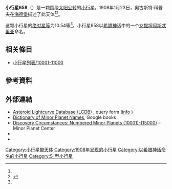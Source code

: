 {{Infobox planet
 | minorplanet     = yes
 | name            = 658 Asteria
 | background      = #D6D6D6
 | image = 
 | image_size      = 
 | caption         =
 | discovery_ref   =  <ref name="MPC-object" />
 | discoverer      = [[奧古斯特·科普夫|奧古斯特·科普夫]]
 | discovery_site  = [[海德堡|海德堡]]
 | discovered      = 1908年1月23日
 | mpc_name        = 658 Asteria
 | alt_names       = 658 Asteria
 | pronounced      = 
 | named_after     = <ref name="MPC-object" />
 | mp_category     = [[主帶小行星|主帶小行星]] <ref name="MPC-object" /><ref name="jpldata" />
 | orbit_ref       = <ref name="a">[http://ssd.jpl.nasa.gov/sbdb.cgi?sstr=658 658] {{Wayback|url=http://ssd.jpl.nasa.gov/sbdb.cgi?sstr=658 |date=20160202074908 }}，小行星數據庫瀏覽器（JPL Small-Body Database Browser）－[[美国国家航空航天局|美国国家航空航天局]]喷气推进实验室</ref>
 | epoch           = 2018-03-23.0（[[儒略日|JD]] 2458200.5）
 | uncertainty     = 0
 | observation_arc = 
 | aphelion = {{convert|3.041|AU|km|3|abbr=on|lk=out}}
 | perihelion      = {{convert|2.6671354|AU|km|3|abbr=on}}
 | semimajor       = 2.8539887
 | eccentricity    = 0.0654709
 | period          = 4.82[[儒略年|yr]]
 | mean_anomaly    = 2.65018[[度|°]]
 | mean_motion     = {{Deg2DMS|0.20442100|sup=ms}} / day
 | inclination     = 1.50557
 | asc_node        = 351.00143°
 | arg_peri        = 60.72480
 | mean_diameter   = 
 | rotation        = 
 | albedo          =
 | spectral_type   =
 | abs_magnitude   = 10.54<ref name="jpldata" />
}}
'''小行星658'''（{{lang-en|658 Asteria}}）是一颗围绕[[太阳|太阳]][[公转|公转]]的[[小行星|小行星]]。1908年1月23日，奧古斯特·科普夫在[[海德堡|海德堡]]描述了此天体<ref name="a" /><ref>{{cite news|title=小行星列表|url=http://cfa-www.harvard.edu/iau/lists/NumberedMPs.txt|accessdate=2018-10-19|newspaper=哈佛大学|archive-date=2008-05-17|archive-url=https://web.archive.org/web/20080517010638/http://cfa-www.harvard.edu/iau/lists/NumberedMPs.txt|dead-url=no}}</ref>。

这颗小行星的[[绝对星等|绝对星等]]为10.54等<ref name="a" />。小行星658以[[希腊神话|希腊神话]]中的一个[[女提坦|女提坦]][[阿斯忒里亚|阿斯忒里亚]]命名。

== 相关條目 ==
*[[小行星列表/10001-11000|小行星列表/10001-11000]]

== 參考資料 ==
{{reflist|refs=

<ref name="jpldata">{{cite web
 |type         = 2018-01-26 last obs.
 |title        = JPL Small-Body Database Browser:658 Asteria-658 Asteria
 |url          = https://ssd.jpl.nasa.gov/sbdb.cgi?sstr=658
 |publisher    = [[Jet_Propulsion_Laboratory|Jet Propulsion Laboratory]]
 |accessdate   = 28 March 2018
 |archive-date = 2020-11-30
 |archive-url  = https://web.archive.org/web/20201130183347/https://ssd.jpl.nasa.gov/sbdb.cgi?sstr=658
 |dead-url     = no
}}</ref>

<ref name="MPC-object">{{cite web
  |title      = 658 Asteria
  |work      = Minor Planet Center
  |url      = https://www.minorplanetcenter.net/db_search/show_object?object_id=658
  |accessdate      = 28 March 2018
  |archive-date      = 2020-08-26
  |archive-url      = https://web.archive.org/web/20200826095634/https://www.minorplanetcenter.net/db_search/show_object?object_id=658
  |dead-url      = no
  }}</ref>

}}

==  外部連結 ==
* [http://www.minorplanet.info/PHP/lcdbsummaryquery.php Asteroid Lightcurve Database (LCDB)] {{Wayback|url=http://www.minorplanet.info/PHP/lcdbsummaryquery.php |date=20171210173955 }}, query form ([http://www.minorplanet.info/lightcurvedatabase.html info] {{Wayback|url=http://www.minorplanet.info/lightcurvedatabase.html |date=20171216050541 }})
* [https://books.google.com/books?id=aeAg1X7afOoC&pg Dictionary of Minor Planet Names], Google books
* [http://www.minorplanetcenter.net/iau/lists/NumberedMPs010001.html Discovery Circumstances: Numbered Minor Planets (10001)-(15000)] {{Wayback|url=http://www.minorplanetcenter.net/iau/lists/NumberedMPs010001.html |date=20180612162317 }} – Minor Planet Center
* {{AstDys|658}}
* {{JPL small body}}

{{Minor Planet Number|[[小行星657|小行星657]]|[[小行星659|小行星659]]}}
{{小天体}}

[[Category:小行星带天体|Category:小行星带天体]]
[[Category:1908年发现的小行星|Category:1908年发现的小行星]]
[[Category:以希腊神话命名的小行星|Category:以希腊神话命名的小行星]]
[[Category:S-型小行星|Category:S-型小行星]]